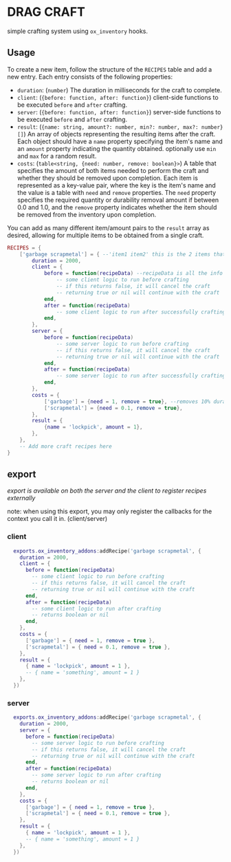 # DRAG CRAFT

simple crafting system using `ox_inventory` hooks.

## Usage

To create a new item, follow the structure of the `RECIPES` table and add a new entry. Each entry consists of the following properties:

- `duration`: (`number`) The duration in milliseconds for the craft to complete.
- `client`: (`{before: function, after: function}`) client-side functions to be executed `before` and `after` crafting.
- `server`: (`{before: function, after: function}`) server-side functions to be executed `before` and `after` crafting.
- `result`: (`{name: string, amount?: number, min?: number, max?: number}[]`) An array of objects representing the resulting items after the craft. Each object should have a `name` property specifying the item's name and an `amount` property indicating the quantity obtained. optionally use `min` and `max` for a random result.
- `costs`: (`table<string, {need: number, remove: boolean}>`) A table that specifies the amount of both items needed to perform the craft and whether they should be removed upon completion. Each item is represented as a key-value pair, where the key is the item's name and the value is a table with `need` and `remove` properties. The `need` property specifies the required quantity or durability removal amount if between 0.0 and 1.0, and the `remove` property indicates whether the item should be removed from the inventory upon completion.

You can add as many different item/amount pairs to the `result` array as desired, allowing for multiple items to be obtained from a single craft.

```lua
RECIPES = {
    ['garbage scrapmetal'] = { --'item1 item2' this is the 2 items that will be dragged ontop of eachother seperated by a single space
        duration = 2000,
        client = {
            before = function(recipeData) --recipeData is all the info defined here for this specific recipe.
                -- some client logic to run before crafting
                -- if this returns false, it will cancel the craft
                -- returning true or nil will continue with the craft
            end,
            after = function(recipeData)
                -- some client logic to run after successfully crafting
            end,
        },
        server = {
            before = function(recipeData)
                -- some server logic to run before crafting
                -- if this returns false, it will cancel the craft
                -- returning true or nil will continue with the craft
            end,
            after = function(recipeData)
                -- some server logic to run after successfully crafting
            end,
        },
        costs = {
            ['garbage'] = {need = 1, remove = true}, --removes 10% durability everytime its used in a craft. so this would allow 10 uses. 10 * 10 = 100
            ['scrapmetal'] = {need = 0.1, remove = true},
        },
        result = {
            {name = 'lockpick', amount = 1},
        },
    },
    -- Add more craft recipes here
}
```

## export

*export is available on both the server and the client to register recipes externally*

note: when using this export, you may only register the callbacks for the context you call it in. (client/server)

### client

```lua
  exports.ox_inventory_addons:addRecipe('garbage scrapmetal', {
    duration = 2000,
    client = {
      before = function(recipeData)
        -- some client logic to run before crafting
        -- if this returns false, it will cancel the craft
        -- returning true or nil will continue with the craft
      end,
      after = function(recipeData)
        -- some client logic to run after crafting
        -- returns boolean or nil
      end,
    },
    costs = {
      ['garbage'] = { need = 1, remove = true },
      ['scrapmetal'] = { need = 0.1, remove = true },
    },
    result = {
      { name = 'lockpick', amount = 1 },
      -- { name = 'something', amount = 1 }
    },
  })
```

### server

```lua
  exports.ox_inventory_addons:addRecipe('garbage scrapmetal', {
    duration = 2000,
    server = {
      before = function(recipeData)
        -- some server logic to run before crafting
        -- if this returns false, it will cancel the craft
        -- returning true or nil will continue with the craft
      end,
      after = function(recipeData)
        -- some server logic to run after crafting
        -- returns boolean or nil
      end,
    },
    costs = {
      ['garbage'] = { need = 1, remove = true },
      ['scrapmetal'] = { need = 0.1, remove = true },
    },
    result = {
      { name = 'lockpick', amount = 1 },
      -- { name = 'something', amount = 1 }
    },
  })
```
